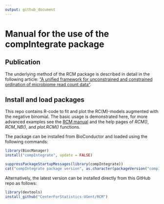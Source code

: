 ```yaml
---
output: github_document
---
```


# Manual for the use of the compIntegrate package

## Publication

The underlying method of the RCM package is described in detail in the following article: ["A unified framework for unconstrained and constrained ordination of microbiome read count data"](https://journals.plos.org/plosone/article?id=10.1371/journal.pone.0205474).

## Install and load packages

This repo contains R-code to fit and plot the RC(M)-models augmented with the negative binomial. The basic usage is demonstrated here, for more advanced examples see the [RCM manual](http://users.ugent.be/~shawinke/RCMmanual) and the help pages of _RCM()_, *RCM_NB()*, and _plot.RCM()_ functions.

The package can be installed from BioConductor and loaded using the following commands:

```r
library(BiocManager)
install("compIntegrate", update = FALSE)
```

```r
suppressPackageStartupMessages(library(compIntegrate))
cat("compIntegrate package version", as.character(packageVersion("compIntegrate")), "\n")
```

Alternatively, the latest version can be installed directly from this GitHub repo as follows:

```r
library(devtools)
install_github("CenterForStatistics-UGent/RCM")
```
